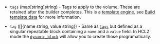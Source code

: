 <!-- Code generated from the comments of the BlockDevice struct in builder/amazon/ebsvolume/block_device.go; DO NOT EDIT MANUALLY -->

-   `tags` (map[string]string) - Tags to apply to the volume. These are retained after the builder
    completes. This is a [template engine](/docs/templates/engine), see
    [Build template data](#build-template-data) for more information.
    
-   `tag` ([]{name string, value string}) - Same as [`tags`](#tags) but defined as a singular repeatable block
    containing a `name` and a `value` field. In HCL2 mode the
    [`dynamic_block`](/docs/configuration/from-1.5/expressions#dynamic-blocks)
    will allow you to create those programatically.
    
